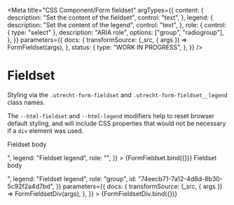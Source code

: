 <!-- @license CC0-1.0 -->


<Meta
  title="CSS Component/Form fieldset"
  argTypes={{
    content: {
      description: "Set the content of the fieldset",
      control: "text",
    },
    legend: {
      description: "Set the content of the legend",
      control: "text",
    },
    role: {
      control: { type: "select" },
      description: "ARIA role",
      options: ["group", "radiogroup"],
    },
  }}
  parameters={{
    docs: {
      transformSource: (_src, { args }) => FormFieldset(args),
    },
    status: {
      type: "WORK IN PROGRESS",
    },
  }}
/>

# Fieldset

Styling via the `.utrecht-form-fieldset` and `.utrecht-form-fieldset__legend` class names.

The `--html-fieldset` and `--html-legend` modifiers help to reset browser default styling, and will include CSS properties that would not be necessary if a `div` element was used.

<Canvas>
  <Story
    name="Fieldset"
    args={{
      content: "<p>Fieldset body</p>",
      legend: "Fieldset legend",
      role: "",
    }}
  >
    {FormFieldset.bind({})}
  </Story>
</Canvas>

<ArgsTable story="Fieldset" />

<Canvas>
  <Story
    name="Fieldset without using HTML fieldset"
    args={{
      content: "<p>Fieldset body</p>",
      legend: "Fieldset legend",
      role: "group",
      id: "74eecb71-7a12-4d8d-8b30-5c92f2a4d7bd",
    }}
    parameters={{
      docs: {
        transformSource: (_src, { args }) => FormFieldsetDiv(args),
      },
    }}
  >
    {FormFieldsetDiv.bind({})}
  </Story>
</Canvas>

<ArgsTable story="Fieldset without using HTML fieldset" />
